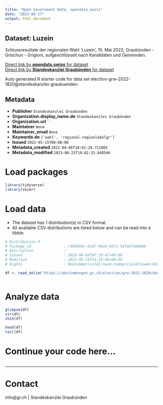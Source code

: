 ```yaml
---
title: "Open Government Data, opendata.swiss"
date: "2023-08-27"
output: html_document
---
```


## Dataset: Luzein

Schlussresultate der regionalen Wahl 'Luzein', 15. Mai 2022, Graubünden - Grischun - Grigioni, aufgeschlüsselt nach Kandidaten und Gemeinden.

[Direct link by **opendata.swiss** for dataset](https://opendata.swiss/de/dataset/luzein)<br>
[Direct link by **Standeskanzlei Graubünden** for dataset](https://abstimmungen.gr.ch/election/grw-2022-1820/data)

Auto generated R starter code for data set election-grw-2022-1820@standeskanzlei-graubuenden.

## Metadata

- **Publisher** `Standeskanzlei Graubünden`
- **Organization.display_name.de** `Standeskanzlei Graubünden`
- **Organization.url** ``
- **Maintainer** `None`
- **Maintainer_email** `None`
- **Keywords.de** `['wahl', 'regional-regionlabelgr']`
- **Issued** `2022-05-15T00:00:00`
- **Metadata_created** `2022-04-06T18:01:28.711005`
- **Metadata_modified** `2023-08-23T18:02:23.048546`


# Load packages

```r

library(tidyverse)
library(skimr)

```

# Load data

-   The dataset has 1 distribution(s) in CSV format.
-   All available CSV distributions are listed below and can be read into a tibble.

```r

# Distribution 0
# Package_id               : c40586bc-bc87-4b19-b671-53fe9fab6886
# Description              : 
# Issued                   : 2022-04-04T07:19:47+00:00
# Modified                 : 2022-05-15T14:29:46+00:00
# Rights                   : NonCommercialAllowed-CommercialAllowed-ReferenceRequired

df <- read_delim('https://abstimmungen.gr.ch/election/grw-2022-1820/data-csv')



```

# Analyze data

```r

glimpse(df)
str(df)
skim(df)

head(df)
tail(df)

```

# Continue your code here...

```r

```

------------------------------------------------------------------------

# Contact

info@gr.ch | Standeskanzlei Graubünden
